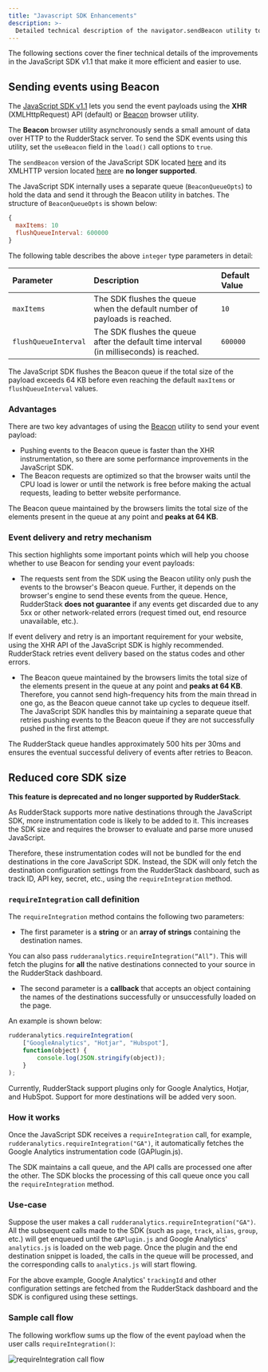 ```yaml
---
title: "Javascript SDK Enhancements"
description: >-
  Detailed technical description of the navigator.sendBeacon utility to send event payloads using the JavaScript SDK.
---
```


The following sections cover the finer technical details of the improvements in the JavaScript SDK v1.1 that make it more efficient and easier to use.

## Sending events using Beacon

The [JavaScript SDK v1.1](https://cdn.rudderlabs.com/v1.1/rudder-analytics.min.js) lets you send the event payloads using the **XHR** (XMLHttpRequest) API (default) or [Beacon](https://developer.mozilla.org/en-US/docs/Web/API/Navigator/sendBeacon) browser utility.

The **Beacon** browser utility asynchronously sends a small amount of data over HTTP to the RudderStack server. To send the SDK events using this utility, set the `useBeacon` field in the <Link to="/sources/event-streams/sdks/rudderstack-javascript-sdk/load-js-sdk/#loading-options">`load()`</Link> call options to `true`.

<div class="dangerBlock">
The <code class="inline-code">sendBeacon</code> version of the JavaScript SDK located <a href="https://cdn.rudderlabs.com/v2/rudder-analytics.min.js?transport=beacon">here</a> and its XMLHTTP version located <a href="https://cdn.rudderlabs.com/v2/rudder-analytics.min.js">here</a> are <strong>no longer supported</strong>. 
</div>

The JavaScript SDK internally uses a separate queue (`BeaconQueueOpts`) to hold the data and send it through the Beacon utility in batches. The structure of `BeaconQueueOpts` is shown below:

```javascript
{
  maxItems: 10 
  flushQueueInterval: 600000
}
```
The following table describes the above `integer` type parameters in detail:

| Parameter        | Description             | Default Value    |
| :-------------------- |  :-------------| :----------------|
| `maxItems`            | The SDK flushes the queue when the default number of payloads is reached.    | `10`             |
| `flushQueueInterval`  | The SDK flushes the queue after the default time interval (in milliseconds) is reached. | `600000`         |


<div class="infoBlock">
The JavaScript SDK flushes the Beacon queue if the total size of the payload exceeds 64 KB before even reaching the default <code class="inline-code">maxItems</code> or <code class="inline-code">flushQueueInterval</code> values.
</div>

### Advantages

There are two key advantages of using the [Beacon](https://developer.mozilla.org/en-US/docs/Web/API/Navigator/sendBeacon) utility to send your event payload:

- Pushing events to the Beacon queue is faster than the XHR instrumentation, so there are some performance improvements in the JavaScript SDK.
- The Beacon requests are optimized so that the browser waits until the CPU load is lower or until the network is free before making the actual requests, leading to better website performance.

<div class="infoBlock">
The Beacon queue maintained by the browsers limits the total size of the elements present in the queue at any point and <strong>peaks at 64 KB</strong>.
</div>

### Event delivery and retry mechanism

This section highlights some important points which will help you choose whether to use Beacon for sending your event payloads:

- The requests sent from the SDK using the Beacon utility only push the events to the browser's Beacon queue. Further, it depends on the browser's engine to send these events from the queue. Hence, RudderStack **does not guarantee** if any events get discarded due to any 5xx or other network-related errors (request timed out, end resource unavailable, etc.).

<div class="warningBlock">
If event delivery and retry is an important requirement for your website, using the XHR API of the JavaScript SDK is highly recommended. RudderStack retries event delivery based on the status codes and other errors.
</div>

- The Beacon queue maintained by the browsers limits the total size of the elements present in the queue at any point and <strong>peaks at 64 KB</strong>. Therefore, you cannot send high-frequency hits from the main thread in one go, as the Beacon queue cannot take up cycles to dequeue itself. The JavaScript SDK handles this by maintaining a separate queue that retries pushing events to the Beacon queue if they are not successfully pushed in the first attempt. 

<div class="successBlock">
The RudderStack queue handles approximately 500 hits per 30ms and ensures the eventual successful delivery of events after retries to Beacon.
</div>


## Reduced core SDK size

<div class="dangerBlock">
<strong>This feature is deprecated and no longer supported by RudderStack</strong>.
</div>

As RudderStack supports more native destinations through the JavaScript SDK, more instrumentation code is likely to be added to it. This increases the SDK size and requires the browser to evaluate and parse more unused JavaScript.

Therefore, these instrumentation codes will not be bundled for the end destinations in the core JavaScript SDK. Instead, the SDK will only fetch the destination configuration settings from the RudderStack dashboard, such as track ID, API key, secret, etc., using the `requireIntegration` method.

### `requireIntegration` call definition

The `requireIntegration` method contains the following two parameters:

- The first parameter is a **string** or an **array of strings** containing the destination names.

<div class="infoBlock">
You can also pass <code class="inline-code">rudderanalytics.requireIntegration(“All”)</code>. This will fetch the plugins for <strong>all</strong> the native destinations connected to your source in the RudderStack dashboard.
</div>

- The second parameter is a **callback** that accepts an object containing the names of the destinations successfully or unsuccessfully loaded on the page.

An example is shown below:

```javascript
rudderanalytics.requireIntegration(
    ["GoogleAnalytics", "Hotjar", "Hubspot"],
    function(object) {
        console.log(JSON.stringify(object));
    }
);
```

<div class="infoBlock">
Currently, RudderStack support plugins only for Google Analytics, Hotjar, and HubSpot. Support for more destinations will be added very soon.
</div>

### How it works

Once the JavaScript SDK receives a `requireIntegration` call, for example, `rudderanalytics.requireIntegration("GA")`, it automatically fetches the Google Analytics instrumentation code (GAPlugin.js).

The SDK maintains a call queue, and the API calls are processed one after the other. The SDK blocks the processing of this call queue once you call the `requireIntegration` method.

### Use-case

Suppose the user makes a call `rudderanalytics.requireIntegration("GA")`. All the subsequent calls made to the SDK \(such as `page`, `track`, `alias`, `group`, etc.\) will get enqueued until the `GAPlugin.js` and Google Analytics' `analytics.js` is loaded on the web page. Once the plugin and the end destination snippet is loaded, the calls in the queue will be processed, and the corresponding calls to `analytics.js` will start flowing.

<div class="infoBlock">
For the above example, Google Analytics' <code class="inline-code">trackingId</code> and other configuration settings are fetched from the RudderStack dashboard and the SDK is configured using these settings.
</div>

### Sample call flow

The following workflow sums up the flow of the event payload when the user calls `requireIntegration()`:

<img src="../../../assets/requireintegration-call-flow.png" alt="requireIntegration call flow" />
